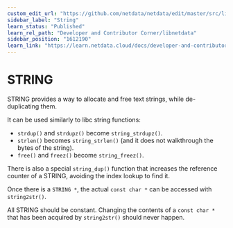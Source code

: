 ```yaml
---
custom_edit_url: "https://github.com/netdata/netdata/edit/master/src/libnetdata/string/README.md"
sidebar_label: "String"
learn_status: "Published"
learn_rel_path: "Developer and Contributor Corner/libnetdata"
sidebar_position: "1612190"
learn_link: "https://learn.netdata.cloud/docs/developer-and-contributor-corner/libnetdata/string"
---
```


# STRING

STRING provides a way to allocate and free text strings, while de-duplicating them.

It can be used similarly to libc string functions:

 - `strdup()` and `strdupz()` become `string_strdupz()`.
 - `strlen()` becomes `string_strlen()` (and it does not walkthrough the bytes of the string).
 - `free()` and `freez()` become `string_freez()`.

There is also a special `string_dup()` function that increases the reference counter of a STRING, avoiding the
index lookup to find it.

Once there is a `STRING *`, the actual `const char *` can be accessed with `string2str()`.

All STRING should be constant. Changing the contents of a `const char *` that has been acquired by `string2str()` should never happen. 
